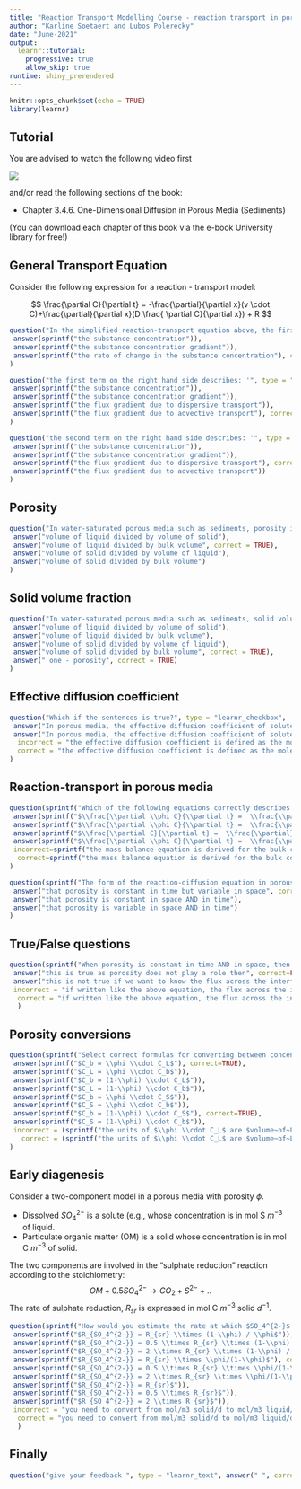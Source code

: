 ```yaml
---
title: "Reaction Transport Modelling Course - reaction transport in porous media"
author: "Karline Soetaert and Lubos Polerecky"
date: "June-2021"
output: 
  learnr::tutorial:
    progressive: true
    allow_skip: true
runtime: shiny_prerendered
---
```


```r
knitr::opts_chunk$set(echo = TRUE)
library(learnr)
```

## Tutorial

You are advised to watch the following video first 

![](https://www.youtube.com/watch?v=zAj4m6tGDhQ&list=PLx8PHcDdmF-uD1Pr07TU9SzlhlGpfrxqn&index=13)

and/or read the following sections of the book:

* Chapter 3.4.6. One-Dimensional Diffusion in Porous Media (Sediments)

(You can download each chapter of this book via the e-book University library for free!)

## General Transport Equation

Consider the following expression for a reaction - transport model:

$$
\frac{\partial C}{\partial t} =  -\frac{\partial}{\partial x}(v \cdot C)+\frac{\partial}{\partial x}(D \frac{ \partial C}{\partial x}) + R
$$

```r
question("In the simplified reaction-transport equation above, the first term on the left hand side describes: ", type = "learnr_checkbox",
 answer(sprintf("the substance concentration")),
 answer(sprintf("the substance concentration gradient")),
 answer(sprintf("the rate of change in the substance concentration"), correct = TRUE)
)  
```


```r
question("the first term on the right hand side describes: '", type = "learnr_checkbox",
 answer(sprintf("the substance concentration")),
 answer(sprintf("the substance concentration gradient")),
 answer(sprintf("the flux gradient due to dispersive transport")),
 answer(sprintf("the flux gradient due to advective transport"), correct = TRUE)
)  
```

```r
question("the second term on the right hand side describes: '", type = "learnr_checkbox",
 answer(sprintf("the substance concentration")),
 answer(sprintf("the substance concentration gradient")),
 answer(sprintf("the flux gradient due to dispersive transport"), correct = TRUE),
 answer(sprintf("the flux gradient due to advective transport"))
)  
```

## Porosity

```r
question("In water-saturated porous media such as sediments, porosity is defined as", type = "learnr_checkbox",
 answer("volume of liquid divided by volume of solid"),
 answer("volume of liquid divided by bulk volume", correct = TRUE),
 answer("volume of solid divided by volume of liquid"),
 answer("volume of solid divided by bulk volume")
)  
```

## Solid volume fraction

```r
question("In water-saturated porous media such as sediments, solid volume fraction is defined as", type = "learnr_checkbox",
 answer("volume of liquid divided by volume of solid"),
 answer("volume of liquid divided by bulk volume"),
 answer("volume of solid divided by volume of liquid"),
 answer("volume of solid divided by bulk volume", correct = TRUE),
 answer(" one - porosity", correct = TRUE)  
)  
```

## Effective diffusion coefficient

```r
question("Which if the sentences is true?", type = "learnr_checkbox",
 answer("In porous media, the effective diffusion coefficient of solutes is [smaller] than the molecular diffusion coefficient.", correct=TRUE),
 answer("In porous media, the effective diffusion coefficient of solutes is [larger] than the molecular diffusion coefficient."),
  incorrect = "the effective diffusion coefficient is defined as the molecular diffusion coefficient times porosity - and porosity is always < 1",
  correct = "the effective diffusion coefficient is defined as the molecular diffusion coefficient times porosity - and porosity is always < 1"
)  
```

## Reaction-transport in porous media

```r
question(sprintf("Which of the following equations correctly describes the reaction diffusion equation of a dissolved substance C in a water-saturated porous medium with porosity $\\phi$?"), type = "learnr_checkbox",
 answer(sprintf("$\\frac{\\partial \\phi C}{\\partial t} =  \\frac{\\partial}{\\partial x}(\\phi D \\frac{ \\partial C}{\\partial x}) + \\phi R$"), correct=TRUE),
 answer(sprintf("$\\frac{\\partial \\phi C}{\\partial t} =  \\frac{\\partial}{\\partial x}(D \\frac{ \\partial (\\phi C)}{\\partial x}) + \\phi R$")),
 answer(sprintf("$\\frac{\\partial C}{\\partial t} =  \\frac{\\partial}{\\partial x}(\\phi D \\frac{ \\partial C}{\\partial x}) + \\phi R$")),
 answer(sprintf("$\\frac{\\partial \\phi C}{\\partial t} =  \\frac{\\partial}{\\partial x}(D \\frac{ \\partial C}{\\partial x}) + R$")),
 incorrect=sprintf("the mass balance equation is derived for the bulk concentration, $\\phi C$ (on left hand side) - but the diffusion takes place in the liquid phase, hence the term $\\phi D \\frac{ \\partial C}{\\partial x}$ for the diffusion term"),  
  correct=sprintf("the mass balance equation is derived for the bulk concentration, $\\phi C$ (on left hand side) - but the diffusion takes place in the liquid phase, hence the term $\\phi D \\frac{ \\partial C}{\\partial x}$ for the diffusion term")
)  
```

```r
question(sprintf("The form of the reaction-diffusion equation in porous media is usually written as: $\\frac{\\partial C}{\\partial t} = \\frac{1}{\\phi_x}  \\frac{\\partial}{\\partial x}(\\phi_x D \\frac{ \\partial C}{\\partial x}) + R$ - this assumes: "), type = "learnr_checkbox",
 answer("that porosity is constant in time but variable in space", correct=TRUE),
 answer("that porosity is constant in space AND in time"),
 answer("that porosity is variable in space AND in time")
)  
```

## True/False questions

```r
question(sprintf("When porosity is constant in time AND in space, then we don't need to know the porosity, and the following equation fully determines the diffusion model in saturated sediments: $\\frac{\\partial C}{\\partial t} = \\frac{\\partial}{\\partial x}(D \\frac{ \\partial C}{\\partial x})$ "), type = "learnr_checkbox",
 answer("this is true as porosity does not play a role then", correct=FALSE),
 answer("this is not true if we want to know the flux across the interface", correct=TRUE),
 incorrect = "if written like the above equation, the flux across the interface needs to be multiplied with porosity to have the correct units of mol / m2 total surface / time ",
  correct = "if written like the above equation, the flux across the interface needs to be multiplied with porosity to have the correct units of mol / m2 total surface / time "
  )  
```

## Porosity conversions
```r
question(sprintf("Select correct formulas for converting between concentrations per bulk volume ($C_b$), per volume of liquid ($C_L$), and per volume of solid ($C_S$). Porosity is denoted by $\\phi$."),
 answer(sprintf("$C_b = \\phi \\cdot C_L$"), correct=TRUE),
 answer(sprintf("$C_L = \\phi \\cdot C_b$")),
 answer(sprintf("$C_b = (1-\\phi) \\cdot C_L$")),
 answer(sprintf("$C_L = (1-\\phi) \\cdot C_b$")),
 answer(sprintf("$C_b = \\phi \\cdot C_S$")),
 answer(sprintf("$C_S = \\phi \\cdot C_b$")),
 answer(sprintf("$C_b = (1-\\phi) \\cdot C_S$"), correct=TRUE),
 answer(sprintf("$C_S = (1-\\phi) \\cdot C_b$")),
 incorrect = (sprintf("the units of $\\phi \\cdot C_L$ are $volume~of~Liquid~per~bulk \\times mol~per~ volume~Liquid$. This is equal to $mol~per~bulk$, the units of $C_b$")),
   correct = (sprintf("the units of $\\phi \\cdot C_L$ are $volume~of~Liquid~per~bulk \\times mol~per~ volume~Liquid$. This is equal to $mol~per~bulk$, the units of $C_b$ "))  
)
```

## Early diagenesis

Consider a two-component model in a porous media with porosity $\phi$. 

* Dissolved $SO_4^{2-}$ is a solute (e.g.,  whose concentration is in mol S $m^{-3}$ of liquid.
* Particulate organic matter (OM) is a solid whose concentration is in mol C $m^{-3}$ of solid. 

The two components are involved in the "sulphate reduction" reaction according to the stoichiometry:
$$
OM + 0.5 SO_4^{2-} \rightarrow CO_2 + S^{2-} +..
$$
The rate of sulphate reduction, $R_{sr}$ is expressed in mol C $m^{-3}$ solid $d^{-1}$.

```r
question(sprintf("How would you estimate the rate at which $SO_4^{2-}$ is removed?"),
 answer(sprintf("$R_{SO_4^{2-}} = R_{sr} \\times (1-\\phi) / \\phi$")),
 answer(sprintf("$R_{SO_4^{2-}} = 0.5 \\times R_{sr} \\times (1-\\phi) / \\phi$"), correct=TRUE),
 answer(sprintf("$R_{SO_4^{2-}} = 2 \\times R_{sr} \\times (1-\\phi) / \\phi$"), correct=FALSE),
 answer(sprintf("$R_{SO_4^{2-}} = R_{sr} \\times \\phi/(1-\\phi)$"), correct=FALSE),
 answer(sprintf("$R_{SO_4^{2-}} = 0.5 \\times R_{sr} \\times \\phi/(1-\\phi)$"), correct=FALSE),
 answer(sprintf("$R_{SO_4^{2-}} = 2 \\times R_{sr} \\times \\phi/(1-\\phi)$"), correct=FALSE),
 answer(sprintf("$R_{SO_4^{2-}} = R_{sr}$")),
 answer(sprintf("$R_{SO_4^{2-}} = 0.5 \\times R_{sr}$")),
 answer(sprintf("$R_{SO_4^{2-}} = 2 \\times R_{sr}$")),
 incorrect = "you need to convert from mol/m3 solid/d to mol/m3 liquid/d; only 0.5 mol of SO4 is consumed per mol of C respired",
  correct = "you need to convert from mol/m3 solid/d to mol/m3 liquid/d; only 0.5 mol of SO4 is consumed per mol of C respired"
  )
```

## Finally

```r
question("give your feedback ", type = "learnr_text", answer(" ", correct=TRUE), correct="thank you", incorrect = "thank you")
```

